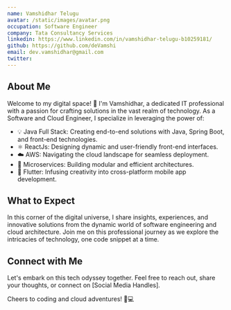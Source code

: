 ```yaml
---
name: Vamshidhar Telugu
avatar: /static/images/avatar.png
occupation: Software Engineer
company: Tata Consultancy Services
linkedin: https://www.linkedin.com/in/vamshidhar-telugu-b10259181/
github: https://github.com/deVamshi
email: dev.vamshidhar@gmail.com
twitter:
---
```


## About Me

Welcome to my digital space! 👋 I'm Vamshidhar, a dedicated IT professional with a passion for crafting solutions in the vast realm of technology. As a Software and Cloud Engineer, I specialize in leveraging the power of:

- 💡 Java Full Stack: Creating end-to-end solutions with Java, Spring Boot, and front-end technologies.
- ⚛️ ReactJs: Designing dynamic and user-friendly front-end interfaces.
- ☁️ AWS: Navigating the cloud landscape for seamless deployment.
- 🚀 Microservices: Building modular and efficient architectures.
- 📱 Flutter: Infusing creativity into cross-platform mobile app development.

## What to Expect

In this corner of the digital universe, I share insights, experiences, and innovative solutions from the dynamic world of software engineering and cloud architecture. Join me on this professional journey as we explore the intricacies of technology, one code snippet at a time.

## Connect with Me

Let's embark on this tech odyssey together. Feel free to reach out, share your thoughts, or connect on [Social Media Handles].

Cheers to coding and cloud adventures! 🚀💻
